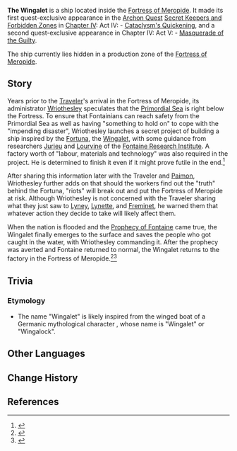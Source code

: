 {{Terminology Infobox
|image              = The Wingalet.png
|caption            = The Wingalet currently at the [[Fortress of Meropide]]
|type               = Lore
|affiliation        = Fortress of Meropide
|region             = Fontaine
}}
'''The Wingalet''' is a ship located inside the [[Fortress of Meropide]]. It made its first quest-exclusive appearance in the [[Archon Quest]] [[Secret Keepers and Forbidden Zones]] in [[Chapter IV]]: Act IV: - [[Cataclysm's Quickening]], and a second quest-exclusive appearance in Chapter IV: Act V: - [[Masquerade of the Guilty]].

The ship currently lies hidden in a production zone of the [[Fortress of Meropide]].

==Story==
Years prior to the [[Traveler]]'s arrival in the Fortress of Meropide, its administrator [[Wriothesley]] speculates that the [[Primordial Sea]] is right below the Fortress. To ensure that Fontainians can reach safety from the Primordial Sea as well as having "something to hold on" to cope with the "impending disaster", Wriothesley launches a secret project of building a ship inspired by the [[Fortuna]], the [[Wingalet]], with some guidance from researchers [[Jurieu]] and [[Lourvine]] of the [[Fontaine Research Institute]]. A factory worth of "labour, materials and technology" was also required in the project. He is determined to finish it even if it might prove futile in the end.<ref>{{Ref/CS|Wriothesley|The Wingalet}}</ref>

After sharing this information later with the Traveler and [[Paimon]], Wriothesley further adds on that should the workers find out the "truth" behind the Fortuna, "riots" will break out and put the Fortress of Meropide at risk. Although Wriothesley is not concerned with the Traveler sharing what they just saw to [[Lyney]], [[Lynette]], and [[Freminet]], he warned them that whatever action they decide to take will likely affect them.

When the nation is flooded and the [[Prophecy of Fontaine]] came true, the Wingalet finally emerges to the surface and saves the people who got caught in the water, with Wriothesley commanding it. After the prophecy was averted and Fontaine returned to normal, the Wingalet returns to the factory in the Fortress of Meropide.<ref>{{Ref/Quest|The Opera of Noirceur and Blancheur}}</ref><ref>{{Ref/Quest|Finale}}</ref>

==Trivia==
===Etymology===
* The name "Wingalet" is likely inspired from the winged boat of a Germanic mythological character {{W|Wade (folklore)|Wade}}, whose name is "Wingalet" or "Wingalock".

==Other Languages==
{{Other Languages
|en      = The Wingalet
|zhs     = 维恩歌莱号
|zhs_rm  = 
|zht     = 維恩歌萊號
|zht_rm  = 
|zh_tl   = 
|ja      = ウィンガレット号
|ja_rm   = Wingaretto-gou
|ja_tl   = The Wingalet
|ko      = 윙갈레트호
|ko_tl   = 
|es      = El Vengerai
|es_tl   = The Avenger
|fr      = Le Wingalet
|fr_tl   = The Wingalet
|ru      = «Вингалет»
|ru_tl   = 
|th      = เรือ Wingalet
|th_rm   = 
|th_tl   = 
|vi      = Wingalet
|de      = Die Wingalet
|de_tl   = The Wingalet
|id      = Wingalet
|pt      = O Vengerai
|pt_tl   = 
|tr      = Wingalet
|it      = Wingalet
}}

==Change History==
{{Change History|introduced=4.1}}

==References==
{{Reflist}}